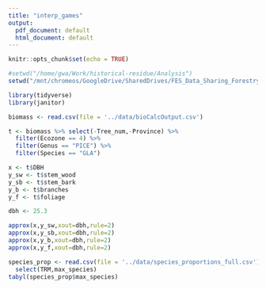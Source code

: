 ```yaml
---
title: "interp_games"
output:
  pdf_document: default
  html_document: default
---
```


```r
knitr::opts_chunk$set(echo = TRUE)
```


```r
#setwd("/home/gwa/Work/historical-residue/Analysis")
setwd("/mnt/chromeos/GoogleDrive/SharedDrives/FES_Data_Sharing_Forestry/Manuscripts/histressupp/analysis")

library(tidyverse)
library(janitor)

biomass <- read.csv(file = '../data/bioCalcOutput.csv')

t <- biomass %>% select(-Tree_num,-Province) %>%
  filter(Ecozone == 4) %>%
  filter(Genus == "PICE") %>%
  filter(Species == "GLA")

x <- t$DBH
y_sw <- t$stem_wood
y_sb <- t$stem_bark
y_b <- t$branches
y_f <- t$foliage

dbh <- 25.3

approx(x,y_sw,xout=dbh,rule=2)
approx(x,y_sb,xout=dbh,rule=2)
approx(x,y_b,xout=dbh,rule=2)
approx(x,y_f,xout=dbh,rule=2)

species_prop <- read.csv(file = '../data/species_proportions_full.csv') %>%
  select(TRM,max_species)
tabyl(species_prop$max_species)
```